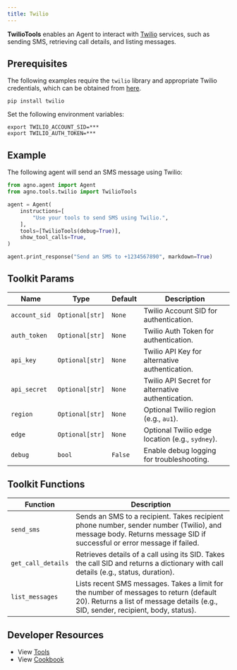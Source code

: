 ```yaml
---
title: Twilio
---
```


**TwilioTools** enables an Agent to interact with [Twilio](https://www.twilio.com/docs) services, such as sending SMS, retrieving call details, and listing messages.

## Prerequisites

The following examples require the `twilio` library and appropriate Twilio credentials, which can be obtained from [here](https://www.twilio.com/console).

```shell
pip install twilio
```

Set the following environment variables:

```shell
export TWILIO_ACCOUNT_SID=***
export TWILIO_AUTH_TOKEN=***
```

## Example

The following agent will send an SMS message using Twilio:

```python
from agno.agent import Agent
from agno.tools.twilio import TwilioTools

agent = Agent(
    instructions=[
        "Use your tools to send SMS using Twilio.",
    ],
    tools=[TwilioTools(debug=True)],
    show_tool_calls=True,
)

agent.print_response("Send an SMS to +1234567890", markdown=True)
```

## Toolkit Params

| Name          | Type            | Default | Description                                       |
| ------------- | --------------- | ------- | ------------------------------------------------- |
| `account_sid` | `Optional[str]` | `None`  | Twilio Account SID for authentication.            |
| `auth_token`  | `Optional[str]` | `None`  | Twilio Auth Token for authentication.             |
| `api_key`     | `Optional[str]` | `None`  | Twilio API Key for alternative authentication.    |
| `api_secret`  | `Optional[str]` | `None`  | Twilio API Secret for alternative authentication. |
| `region`      | `Optional[str]` | `None`  | Optional Twilio region (e.g., `au1`).             |
| `edge`        | `Optional[str]` | `None`  | Optional Twilio edge location (e.g., `sydney`).   |
| `debug`       | `bool`          | `False` | Enable debug logging for troubleshooting.         |

## Toolkit Functions

| Function           | Description                                                                                                                                                                 |
| ------------------ | --------------------------------------------------------------------------------------------------------------------------------------------------------------------------- |
| `send_sms`         | Sends an SMS to a recipient. Takes recipient phone number, sender number (Twilio), and message body. Returns message SID if successful or error message if failed.          |
| `get_call_details` | Retrieves details of a call using its SID. Takes the call SID and returns a dictionary with call details (e.g., status, duration).                                          |
| `list_messages`    | Lists recent SMS messages. Takes a limit for the number of messages to return (default 20). Returns a list of message details (e.g., SID, sender, recipient, body, status). |

## Developer Resources

- View [Tools](https://github.com/phidatahq/agno/blob/main/libs/agno/agno/tools/twilio.py)
- View [Cookbook](https://github.com/phidatahq/agno/blob/main/cookbook/tools/twilio_tools.py)
